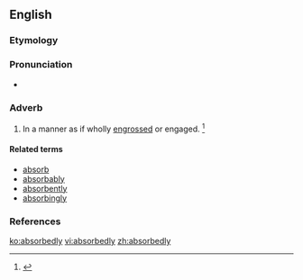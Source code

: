 ==English==

===Etymology===
{{suffix|absorbed|ly}}

===Pronunciation===
* {{a|US}} {{IPA|/æbˈsɔɹb.ɪd.li/|/æbˈzɔɹb.ɪd.li/|/əbˈsɔɹb.ɪd.li/|/əbˈzɔɹb.ɪd.li/}}

===Adverb===
{{en-adv}}

# In a manner as if wholly [[engrossed]] or engaged. {{defdate|First attested in the mid 19<sup>th</sup> century.}}<ref name=SOED>{{reference-book | last =| first = | authorlink =  | coauthors =  | editor =Brown, Lesley  | others =  | title = The Shorter Oxford English Dictionary | origdate =  | origyear = 1933| origmonth =  | url =  | format =  | accessdate =  | accessyear =  | accessmonth =  | edition = 5th | date =  | year =2003| month =  | publisher =Oxford University Press  | location =Oxford, UK | language =  | id =  | doi = | isbn =978-0-19-860575-7 | lccn = | ol = | pages =9| chapter =  | chapterurl =  | quote =}}</ref>

====Related terms====
* [[absorb]]
* [[absorbably]]
* [[absorbently]]
* [[absorbingly]]

===References===
<references/>

[[ko:absorbedly]]
[[vi:absorbedly]]
[[zh:absorbedly]]